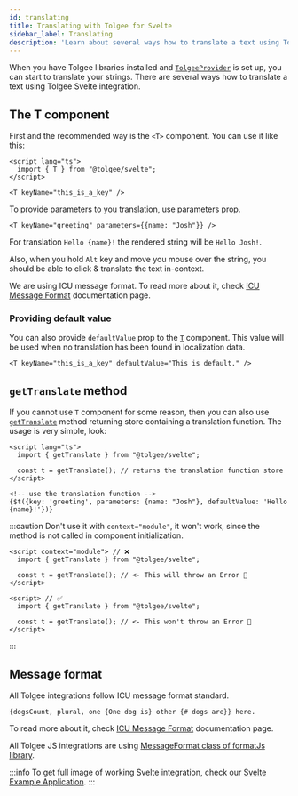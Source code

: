 ```yaml
---
id: translating
title: Translating with Tolgee for Svelte
sidebar_label: Translating
description: 'Learn about several ways how to translate a text using Tolgee Svelte integration: T-component and getTranslate method.'
---
```


When you have Tolgee libraries installed and [`TolgeeProvider`](/docs/sdk/svelte/api#tolgeeprovider) is set
up, you can start to translate your strings.
There are several ways how to translate a text using Tolgee Svelte integration.

## The T component

First and the recommended way is the `<T>` component. You can use it like this:

```svelte
<script lang="ts">
  import { T } from "@tolgee/svelte";
</script>

<T keyName="this_is_a_key" />
```

To provide parameters to you translation, use parameters prop.

```svelte
<T keyName="greeting" parameters={{name: "Josh"}} />
```

For translation `Hello {name}!` the rendered string will be `Hello Josh!`.

Also, when you hold `Alt` key and move you mouse over the string, you should be able to click & translate the text
in-context.

We are using ICU message format. To read more about it, check
[ICU Message Format](/docs/icu-message-format) documentation page.

### Providing default value

You can also provide `defaultValue` prop to the [`T`](/docs/sdk/svelte/api#t-component) component. This value will be used when no translation
has been found in localization data.

```svelte
<T keyName="this_is_a_key" defaultValue="This is default." />
```

## `getTranslate` method

If you cannot use `T` component for some reason, then you can also use
[`getTranslate`](/docs/sdk/svelte/api#gettranslate-function) method returning store containing
a translation function. The usage is very simple, look:

```svelte
<script lang="ts">
  import { getTranslate } from "@tolgee/svelte";

  const t = getTranslate(); // returns the translation function store
</script>

<!-- use the translation function -->
{$t({key: 'greeting', parameters: {name: "Josh"}, defaultValue: 'Hello {name}!'})}
```

:::caution
Don't use it with `context="module"`, it won't work, since the method is not called in component initialization.

```
<script context="module"> // ❌
  import { getTranslate } from "@tolgee/svelte";

  const t = getTranslate(); // <- This will throw an Error 🚨
</script>
```

```
<script> // ✅
  import { getTranslate } from "@tolgee/svelte";

  const t = getTranslate(); // <- This won't throw an Error 🎉
</script>
```

:::

## Message format

All Tolgee integrations follow ICU message format standard.

`{dogsCount, plural, one {One dog is} other {# dogs are}} here.`

To read more about it, check
[ICU Message Format](/docs/icu-message-format) documentation page.

All Tolgee JS integrations are using [MessageFormat class of formatJs library](https://formatjs.io/docs/intl-messageformat/).

:::info
To get full image of working Svelte integration, check our [Svelte Example Application](https://github.com/tolgee/svelte-example).
:::
